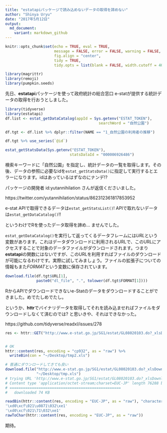 ```yaml
---
title: "estatapiパッケージで読み込めないデータの取得を諦めない" 
author: "Shinya Uryu"
date: "2017年5月12日"
output: 
  md_document:
    variant: markdown_github
---
```


```r
knitr::opts_chunk$set(echo = TRUE, eval = TRUE, 
                      message = FALSE, error = FALSE, warning = FALSE,
                      fig.align = "center",
                      tidy = TRUE,
                      tidy.opts = list(blank = FALSE, width.cutoff = 40))
```

```r
library(magrittr)
library(remoji)
library(pumpkin.seeds)
```

先日、**estatapi**パッケージを使って政府統計の総合窓口 e-statが提供する統計データの取得を行おうとしました。

```r
library(tidyverse)
library(estatapi)
df.list <- estat_getDataCatalog(appId = Sys.getenv("ESTAT_TOKEN"), 
                                          searchWord = "自然公園")

df.tgt <- df.list %>% dplyr::filter(NAME == "1_自然公園の利用者の推移")

df.tgt %>% use_series(`@id`)
```

```r
estat_getStatsData(Sys.getenv("ESTAT_TOKEN"),
                             statsDataId = "000006926486")
```

検索キーワードに「自然公園」を指定し、統計データの一覧を取得します。その後、データの参照に必要なidを`estat_getStatsData()`に指定して実行するとエラーになります。idはあっているはずなのにナンデ!?

パッケージの開発者 id:yutannihilation さんが返信くださいました。

https://twitter.com/yutannihilation/status/862312361817853952

e-stat APIで取得できるデータは`estat_getStatsList()`! APIで取れないデータは`estat_getDataCatalog()`!!

というわけでRを使ったデータ取得を諦め... ませんでした。

`estat_getDataCatalog()`を実行して返ってくるデータフレームには*URL*という変数があります。これはデータダウンロードに利用されるURLで、このURLにアクセスすることで対象のデータファイルがダウンロードされます。つまり**estatapi**の関数にはないですが、このURLを利用すればファイルのダウンロードが可能になるわけです。実際に試してみましょう。ファイルの拡張子についての情報もまた*FORMAT*という変数に保存されています。

```r
download.file(df.tgt$URL[1],
              paste0("dl_file", ".", tolower(df.tgt$FORMAT[1])))
```

RからAPIでダウンロードできないe-Statのデータをダウンロードすることができました。めでたしめでたし。

というか、**httr**でバイナリデータを取得してそれを読み込ませればファイルをダウンロードしなくて済むのでは? と思いきや、それはできなかった。

https://github.com/tidyverse/readxl/issues/278

```r
res <- httr::GET("http://www.e-stat.go.jp/SG1/estat/GL08020103.do?_xlsDownload_&fileId=000006926486&releaseCount=1")


# OK
httr::content(res, encoding = "cp932", as = "raw") %>% 
  writeBin(con = "~/Desktop/tmp2.xls")

# 普通にダウンロードしてきても良い
download.file("http://www.e-stat.go.jp/SG1/estat/GL08020103.do?_xlsDownload_&fileId=000006926486&releaseCount=1",
              "~/Desktop/tmp.xls")
# trying URL 'http://www.e-stat.go.jp/SG1/estat/GL08020103.do?_xlsDownload_&fileId=000006926486&releaseCount=1'
# Content type 'application/octet-stream;charset=EUC-JP' length 76288 bytes (74 KB)
# ==================================================
#   downloaded 74 KB

readBin(httr::content(res, encoding = "EUC-JP", as = "raw"), "character") # \xd0\xcf\021\u0871\032\xe1
'\xd0\xcf\021\u0871\032\xe1'
'\xd0\xcf\021\71\032\xe1'
rawToChar(httr::content(res, encoding = "EUC-JP", as = "raw"))
```


期待。
